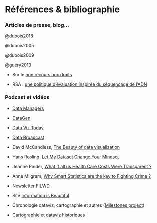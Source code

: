 # Références & bibliographie {.unnumbered}

### Articles de presse, blog...

::: {#refs}
@dubois2018

@dubois2005

@dubois2009

@guéry2013
:::

-   Sur le [non recours aux droits](https://blog.landot-avocats.net/2023/08/16/experimentation-territoriale-visant-a-reduire-le-non-recours-aux-droits-sociaux-decret-dapplication-de-lart-133-de-la-loi-3ds-puis-arrete/)

-   RSA : [une politique d'évaluation inspirée du séquençage de l'ADN](http://www.lagazettedescommunes.com/604013/rsa-en-loire-atlantique-une-politique-devaluation-inspiree-du-sequencage-de-ladn/?abo=1)

### Podcast et vidéos

-   [Data Managers](https://podcasts-francais.fr/podcast/data-managers)

-   [DataGen](https://www.datageneration.co/)

-   [Data Viz Today](https://dataviztoday.com/)

-   [Data Broadcast](https://www.youtube.com/channel/UCCM1N0W0Ht3cMj84n_D1d4g)

-   David McCandless, [The Beauty of data visualization](https://www.ted.com/talks/david_mccandless_the_beauty_of_data_visualization)

-   Hans Rosling, [Let My Dataset Change Your Mindset](https://www.ted.com/talks/hans_rosling_let_my_dataset_change_your_mindset)

-   Jeanne Pinder, [What if all us Health Care Costs Were Transparent ?](https://www.ted.com/talks/jeanne_pinder_what_if_all_us_health_care_costs_were_transparent?referrer=playlist-making_sense_of_too_much_data&autoplay=true)

-   Anne Milgram, [Why Smart Statistics are the key to Fighting Crime ?](https://www.ted.com/talks/anne_milgram_why_smart_statistics_are_the_key_to_fighting_crime?referrer=playlist-making_sense_of_too_much_data&autoplay=true)

-   Newsletter [FILWD](https://filwd.substack.com/)

-   Site [Information is Beautiful](http://www.informationisbeautiful.net)

-   Chronologie dataviz, cartographie et autres ([Milestones project](https://www.datavis.ca/milestones/))

-   [Cartographie et dataviz historiques](https://www.davidrumsey.com/)
